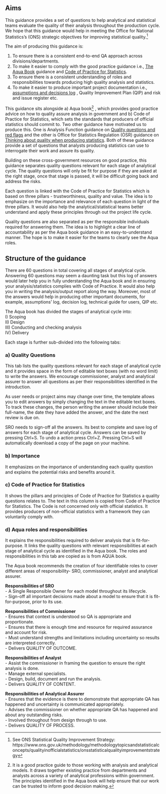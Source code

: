 ## Aims

This guidance provides a set of questions to help analytical and statistical teams evaluate the quality of their analysis throughout the production cycle. We hope that this guidance would help in meeting the Office for National Statistics's (ONS) strategic objectives for improving statistical quality.^[See ONS Statistical Quality Improvement Strategy: https://www.ons.gov.uk/methodology/methodologytopicsandstatisticalconcepts/qualityinofficialstatistics/onsstatisticalqualityimprovementstrategy]

The aim of producing this guidance is:  

1. To ensure there is a consistent end-to-end QA approach across divisions/departments.  
2. To make it easier to comply with the good practice guidance i.e., <a href="https://assets.publishing.service.gov.uk/government/uploads/system/uploads/attachment_data/file/416478/aqua_book_final_web.pdf">The Aqua Book</a> guidance and <a href="https://code.statisticsauthority.gov.uk/">Code of Practice for Statistics</a>.  
3. To ensure there is a consistent understanding of roles and responsibilities towards producing high quality analysis and statistics.  
4. To make it easier to produce important project documentation i.e., <a href="https://officenationalstatistics.sharepoint.com/:x:/r/sites/anstanpi/_layouts/15/Doc.aspx?sourcedoc=%7BDFC9CDC6-4358-4EDC-A831-7E49AFF8E67B%7D&file=assumptions_and_decision_log_template.xlsx&action=default&mobileredirect=true">assumptions and decisions log</a> , Quality Improvement Plan (QIP) and risk and issue register etc.  

This guidance sits alongside a) Aqua book^[It is a good practice guide to those working with analysis and analytical models. It draws together existing practice from departments and analysts across a variety of analytical professions within government. The principles identified in the Aqua book will help ensure that our work can be trusted to inform good decision making.] , which provides good practice advice on how to quality assure analysis in government and b) Code of Practice for Statistics, which sets the standards that producers of official statistics should commit to. Two other guidance have motivated us to produce this. One is Analysis Function guidance on <a href="https://analysisfunction.civilservice.gov.uk/policy-store/quality-questions-and-red-flags/#:~:text=The%20%27Quality%20Questions%20and%20Red,for%20National%20Statistics%20(ONS).">Quality questions and red flags</a>  and the other is Office for Statistics Regulation (OSR) guidance on <a href="https://osr.statisticsauthority.gov.uk/publication/regulatory-guidance-thinking-about-quality-when-producing-statistics/">Thinking about quality when producing statistics</a>. Both of these guidance provide a set of questions that analysts producing statistics can use to interrogate their work and assure its quality. 

Building on these cross-government resources on good practice, this guidance separates quality questions relevant for each stage of analytical cycle. The quality questions will only be fit for purpose if they are asked at the right stage, once that stage is passed, it will be difficult going back and address the risks.  

Each question is linked with the Code of Practice for Statistics which is based on three pillars - trustworthiness, quality and value. The idea is to emphasize on the importance and relevance of each question in light of the three pillars. It would also help the analytical/statistical teams better understand and apply these principles through out the project life cycle.  

Quality questions are also separated as per the responsible individuals required for answering them. The idea is to highlight a clear line of accountability as per the Aqua book guidance in an easy-to-understand manner. The hope is to make it easier for the teams to clearly see the Aqua roles.  


## Structure of the guidance

There are 60 questions in total covering all stages of analytical cycle. Answering 60 questions may seem a daunting task but this log of answers would later help you in fully understanding the Aqua book and in ensuring your analysis/statistics complies with Code of Practice. It would also help you in writing the analysis/output report along the way. Moreover, most of the answers would help in producing other important documents, for example, assumptions’ log, decision log, technical guide for users, QIP etc. 

The Aqua book has divided the stages of analytical cycle into:  
I) Scoping  
II) Design  
III) Conducting and checking analysis  
IV) Delivery   

Each stage is further sub-divided into the following tabs:

### a) Quality Questions 

This tab lists the quality questions relevant for each stage of analytical cycle and it provides space in the form of editable text boxes (with no word limit) to write the answers. We encourage commissioner, analyst and analytical assurer to answer all questions as per their responsibilities identified in the introduction.

As user needs or project aims may change over time, the template allows you to edit answers by simply changing the text in the editable text boxes. To track these changes, the person writing the answer should include their full-name, the date they have added the answer, and the date the next review is due on. 


SRO needs to sign-off all the answers. Its best to complete and save log of answers for each stage of analytical cycle. Answers can be saved by pressing Ctrl+S. To undo a action press Ctrl+Z. Pressing Ctrl+S will automatically download a copy of the page on your machine. 



### b) Importance

It emphasizes on the importance of understanding each quality question and explains the potential risks and benefits around it.

### c) Code of Practice for Statistics

It shows the pillars and principles of Code of Practice for Statistics a quality questions relates to. The text in this column is copied from Code of Practice for Statistics. The Code is not concerned only with official statistics. It provides producers of non-official statistics with a framework they can voluntarily comply with.

### d) Aqua roles  and responsibilities

It explains the responsibilities required to deliver analysis that is fit-for-purpose. It links the quality questions with relevant responsibilities at each stage of analytical cycle  as identified in the Aqua book. The roles and responsibilities in this tab are copied as is from AQUA book. 

The Aqua book recommends the creation of four identifiable roles to cover different areas of responsibility- SRO, commissioner, analyst and analytical assurer. 

**Responsibilities of SRO**  
- A Single Responsible Owner for each model throughout its lifecycle.  
- Sign-off all important decisions made about a model to ensure that it is fit-for-purpose, prior to its use.

**Responsibilities of Commissioner**  
- Ensures that context is understood so QA is appropriate and proportionate.  
- Ensures that there is enough time and resource for required assurance and account for risk.  
- Must understand strengths and limitations including uncertainty so results are interpreted correctly.  
- Delivers QUALITY OF OUTCOME.

**Responsibilities of Analyst**  
- Assist the commissioner in framing the question to ensure the right analysis is done.  
- Manage external specialists.  
- Design, build, document and run the analysis.  
- Delivers QUALITY OF CONTENT.

**Responsibilities of Analytical Assurer**  
- Ensures that the evidence is there to demonstrate that appropriate QA has happened and uncertainty is communicated appropriately.  
- Advises the commissioner on whether appropriate QA has happened and about any outstanding risks.  
- Involved throughout from design through to use.  
- Delivers QUALITY OF PROCESS.

